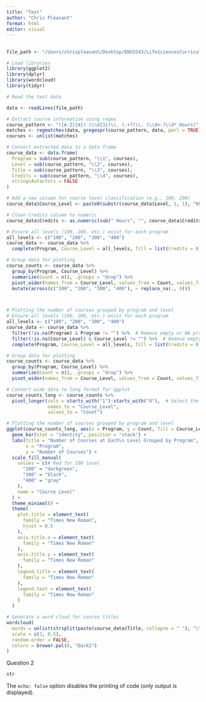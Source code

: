 ```yaml
---
title: "Text"
author: "Chris Pleasant"
format: html
editor: visual
---
```


## 

```r
file_path <- "/Users/chrispleasant/Desktop/ENVS543/LifeSciencesCurriculum.txt"

# Load libraries
library(ggplot2)
library(dplyr)
library(wordcloud)
library(tidyr)

# Read the text data

data <- readLines(file_path)

# Extract course information using regex
course_pattern <- "([A-Z]{4}) (\\d{3})\\. (.+?)\\. (\\d+-?\\d* Hours)"
matches <- regmatches(data, gregexpr(course_pattern, data, perl = TRUE))
courses <- unlist(matches)

# Convert extracted data to a data frame
course_data <- data.frame(
  Program = sub(course_pattern, "\\1", courses),
  Level = sub(course_pattern, "\\2", courses),
  Title = sub(course_pattern, "\\3", courses),
  Credits = sub(course_pattern, "\\4", courses),
  stringsAsFactors = FALSE
)

# Add a new column for course level classification (e.g., 100, 200)
course_data$Course_Level <- paste0(substr(course_data$Level, 1, 1), "00")

# Clean Credits column to numeric
course_data$Credits <- as.numeric(sub(" Hours", "", course_data$Credits))

# Ensure all levels (100, 200, etc.) exist for each program
all_levels <- c("100", "200", "300", "400")
course_data <- course_data %>%
  complete(Program, Course_Level = all_levels, fill = list(Credits = 0))

# Group data for plotting
course_counts <- course_data %>%
  group_by(Program, Course_Level) %>%
  summarize(Count = n(), .groups = "drop") %>%
  pivot_wider(names_from = Course_Level, values_from = Count, values_fill = list(Count = 0)) %>%
  mutate(across(c("100", "200", "300", "400"), ~ replace_na(., 0)))



# Plotting the number of courses grouped by program and level
# Ensure all levels (100, 200, etc.) exist for each program
all_levels <- c("100", "200", "300", "400")
course_data <- course_data %>%
  filter(!is.na(Program) & Program != "") %>%  # Remove empty or NA programs
  filter(!is.na(Course_Level) & Course_Level != "") %>%  # Remove empty levels
  complete(Program, Course_Level = all_levels, fill = list(Credits = 0, Level = ""))

# Group data for plotting
course_counts <- course_data %>%
  group_by(Program, Course_Level) %>%
  summarize(Count = n(), .groups = "drop") %>%
  pivot_wider(names_from = Course_Level, values_from = Count, values_fill = list(Count = 0))

# Convert wide data to long format for ggplot
course_counts_long <- course_counts %>%
  pivot_longer(cols = starts_with("1"):starts_with("4"),  # Select the 100–400 columns
               names_to = "Course_Level", 
               values_to = "Count")

# Plotting the number of courses grouped by program and level
ggplot(course_counts_long, aes(x = Program, y = Count, fill = Course_Level)) +
  geom_bar(stat = "identity", position = "stack") +  
  labs(title = "Number of Courses at Each\n Level Grouped by Program",
       x = "Program",
       y = "Number of Courses") +
  scale_fill_manual(
    values = c(# Red for 100 level
      "200" = "darkgreen",  
      "300" = "black",      
      "400" = "gray"        
    ),
    name = "Course Level"
  ) +
  theme_minimal() +
  theme(
    plot.title = element_text(
      family = "Times New Roman", 
      hjust = 0.5
    ),
    axis.title.x = element_text(
      family = "Times New Roman"
    ),
    axis.title.y = element_text(
      family = "Times New Roman"
    ),
    legend.title = element_text(
      family = "Times New Roman"
    ),
    legend.text = element_text(
      family = "Times New Roman"
    )
  )

# Generate a word cloud for course titles
wordcloud(
  words = unlist(strsplit(paste(course_data$Title, collapse = " "), "\\s+")),
  scale = c(3, 0.5),
  random.order = FALSE,
  colors = brewer.pal(8, "Dark2")
)

```

Question 2 

```r

str
```

The `echo: false` option disables the printing of code (only output is displayed).
